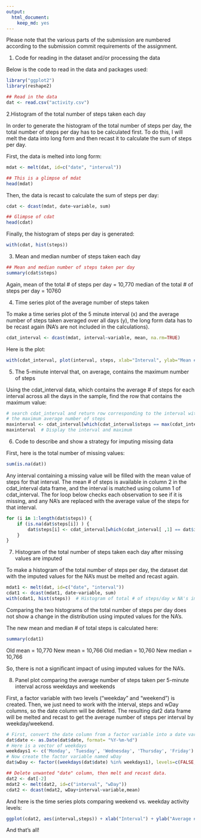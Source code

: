 ```yaml
---
output: 
  html_document: 
    keep_md: yes
---
```


Please note that the various parts of the submission are numbered according to the submission commit requirements of the assignment.

1. Code for reading in the dataset and/or processing the data

Below is the code to read in the data and packages used:

```r
library("ggplot2")
library(reshape2)

## Read in the data
dat <- read.csv("activity.csv")
```

2.Histogram of the total number of steps taken each day

In order to generate the histogram of the total number of steps per day, the total number of steps per day has to be calculated first. To do this, I will melt the data into long form and then recast it to calculate the sum of steps per day.

First, the data is melted into long form:

```r
mdat <- melt(dat, id=c("date", "interval"))

## This is a glimpse of mdat
head(mdat)
```

Then, the data is recast to calculate the sum of steps per day:

```r
cdat <- dcast(mdat, date~variable, sum)

## Glimpse of cdat
head(cdat)
```

Finally, the histogram of steps per day is generated:

```r
with(cdat, hist(steps))
```

3. Mean and median number of steps taken each day

```r
## Mean and median number of steps taken per day
summary(cdat$steps)
```

Again, mean of the total # of steps per day = 10,770
median of the total # of steps per day = 10760

4. Time series plot of the average number of steps taken

To make a time series plot of the 5 minute interval (x) and the average number of steps taken averaged over all days (y), the long form data has to be recast again (NA's are not included in the calculations). 

```r
cdat_interval <- dcast(mdat, interval~variable, mean, na.rm=TRUE)
```

Here is the plot:

```r
with(cdat_interval, plot(interval, steps, xlab="Interval", ylab="Mean # of Steps", main="5-Minute Interval vs. Average # of Steps", type="l"))
```

5. The 5-minute interval that, on average, contains the maximum number of steps

Using the cdat_interval data, which contains the average # of steps for each interval across all the days in the sample, find the row that contains the maximum value:

```r
# search cdat_interval and return row corresponding to the interval with 
# the maximum average number of steps
maxinterval <- cdat_interval[which(cdat_interval$steps == max(cdat_interval$steps)), ]
maxinterval  # Display the interval and maximum
```

6. Code to describe and show a strategy for imputing missing data

First, here is the total number of missing values:

```r
sum(is.na(dat))
```

Any interval containing a missing value will be filled with the mean value of steps for that interval. The mean # of steps is available in column 2 in the cdat_interval data frame, and the interval is matched using column 1 of cdat_interval. The for loop below checks each observation to see if it is missing, and any NA's are replaced with the average value of the steps for that interval.

```r
for (i in 1:length(dat$steps)) {
	if (is.na(dat$steps[i]) ) {
		dat$steps[i] <- cdat_interval[which(cdat_interval[ ,1] == dat$interval[i]), 2]	
	}	
}
```

7. Histogram of the total number of steps taken each day after missing values are imputed

To make a histogram of the total number of steps per day, the dataset dat with the imputed values for the NA's must be melted and recast again. 

```r
mdat1 <- melt(dat, id=c("date", "interval"))
cdat1 <- dcast(mdat1, date~variable, sum)  
with(cdat1, hist(steps))  # Histogram of total # of steps/day w NA's imputed
```

Comparing the two histograms of the total number of steps per day does not show a change in the distribution using imputed values for the NA's.

The new mean and median # of total steps is calculated here:
```r
summary(cdat1)
```

Old mean = 10,770    New mean = 10,766
Old median = 10,760   New median = 10,766

So, there is not a significant impact of using imputed values for the NA's.

8. Panel plot comparing the average number of steps taken per 5-minute interval across weekdays and weekends

First, a factor variable with two levels ("weekday" and "weekend") is created. Then, we just need to work with the interval, steps and wDay columns, so the date column will be deleted. The resulting dat2 data frame will be melted and recast to get the average number of steps per interval by weekday/weekend.

```r
# First, convert the date column from a factor variable into a date variable
dat$date <- as.Date(dat$date, format= "%Y-%m-%d")
# Here is a vector of weekdays
weekdays1 <- c('Monday', 'Tuesday', 'Wednesday', 'Thursday', 'Friday')
# Now create the factor variable named wDay
dat$wDay <- factor((weekdays(dat$date) %in% weekdays1), levels=c(FALSE, TRUE), labels=c('weekend', 'weekday'))

## Delete unwanted "date" column, then melt and recast data.
dat2 <- dat[-2]
mdat2 <- melt(dat2, id=c("interval", "wDay"))
cdat2 <- dcast(mdat2, wDay+interval~variable,mean)
```




And here is the time series plots comparing weekend vs. weekday activity levels:

```r
ggplot(cdat2, aes(interval,steps)) + xlab("Interval") + ylab("Average # of Steps") + ggtitle("Activity Patterns Weekdays vs. Weekends") + geom_line(aes(group=1)) + facet_wrap( ~ wDay, ncol=1)
```

And that's all!






